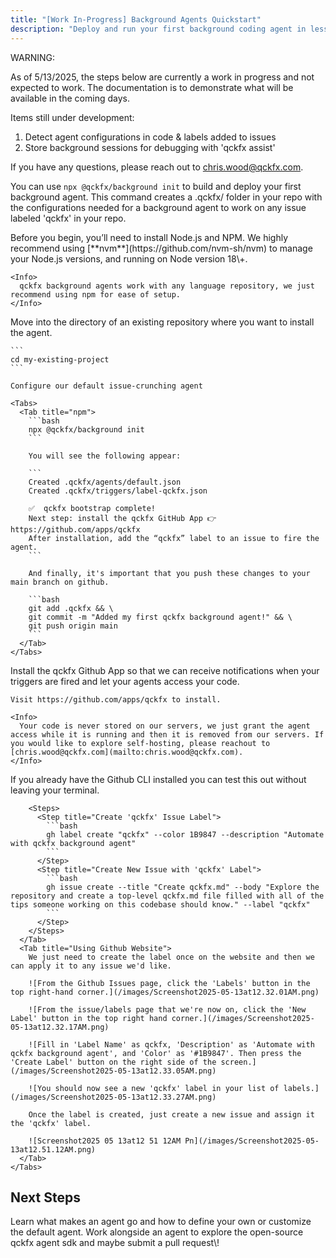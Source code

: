 ```yaml
---
title: "[Work In-Progress] Background Agents Quickstart"
description: "Deploy and run your first background coding agent in less than 5 minutes."
---
```


<Warning>
  WARNING:

  As of 5/13/2025, the steps below are currently a work in progress and not expected to work. The documentation is to demonstrate what will be available in the coming days.

  Items still under development:

  1. Detect agent configurations in code & labels added to issues
  2. Store background sessions for debugging with 'qckfx assist'

  If you have any questions, please reach out to [chris.wood@qckfx.com](mailto:chris.wood@qckfx.com).
</Warning>

You can use `npx @qckfx/background init` to build and deploy your first background agent. This command creates a .qckfx/ folder in your repo with the configurations needed for a background agent to work on any issue labeled 'qckfx' in your repo.

<Steps>
  <Step title="Prerequisites">
    Before you begin, you’ll need to install Node.js and NPM. We highly recommend using [**nvm**](https://github.com/nvm-sh/nvm) to manage your Node.js versions, and running on Node version 18\+.

    <Info>
      qckfx background agents work with any language repository, we just recommend using npm for ease of setup.
    </Info>
  </Step>
  <Step title="Configure Agent in Existing Repository">
    Move into the directory of an existing repository where you want to install the agent.

    ```
    cd my-existing-project
    ```

    Configure our default issue-crunching agent

    <Tabs>
      <Tab title="npm">
        ```bash
        npx @qckfx/background init
        ```

        You will see the following appear:

        ```
        Created .qckfx/agents/default.json
        Created .qckfx/triggers/label-qckfx.json
        
        ✅  qckfx bootstrap complete!
        Next step: install the qckfx GitHub App 👉  https://github.com/apps/qckfx
        After installation, add the “qckfx” label to an issue to fire the agent.
        ```

        And finally, it's important that you push these changes to your main branch on github.

        ```bash
        git add .qckfx && \
        git commit -m "Added my first qckfx background agent!" && \
        git push origin main
        ```
      </Tab>
    </Tabs>
  </Step>
  <Step title="Install Github App">
    Install the qckfx Github App so that we can receive notifications when your triggers are fired and let your agents access your code.

    Visit https://github.com/apps/qckfx to install.

    <Info>
      Your code is never stored on our servers, we just grant the agent access while it is running and then it is removed from our servers. If you would like to explore self-hosting, please reachout to [chris.wood@qckfx.com](mailto:chris.wood@qckfx.com).
    </Info>
  </Step>
  <Step title="Create an Issue with the 'qckfx' Label">
    <Tabs>
      <Tab title="Using Github CLI">
        If you already have the Github CLI installed you can test this out without leaving your terminal.

        <Steps>
          <Step title="Create 'qckfx' Issue Label">
            ```bash
            gh label create "qckfx" --color 1B9847 --description "Automate with qckfx background agent"
            ```
          </Step>
          <Step title="Create New Issue with 'qckfx' Label">
            ```bash
            gh issue create --title "Create qckfx.md" --body "Explore the repository and create a top-level qckfx.md file filled with all of the tips someone working on this codebase should know." --label "qckfx"
            ```
          </Step>
        </Steps>
      </Tab>
      <Tab title="Using Github Website">
        We just need to create the label once on the website and then we can apply it to any issue we'd like.

        ![From the Github Issues page, click the 'Labels' button in the top right-hand corner.](/images/Screenshot2025-05-13at12.32.01AM.png)

        ![From the issue/labels page that we're now on, click the 'New Label' button in the top right hand corner.](/images/Screenshot2025-05-13at12.32.17AM.png)

        ![Fill in 'Label Name' as qckfx, 'Description' as 'Automate with qckfx background agent', and 'Color' as '#1B9847'. Then press the 'Create Label' button on the right side of the screen.](/images/Screenshot2025-05-13at12.33.05AM.png)

        ![You should now see a new 'qckfx' label in your list of labels.](/images/Screenshot2025-05-13at12.33.27AM.png)

        Once the label is created, just create a new issue and assign it the 'qckfx' label.

        ![Screenshot2025 05 13at12 51 12AM Pn](/images/Screenshot2025-05-13at12.51.12AM.png)
      </Tab>
    </Tabs>
  </Step>
</Steps>

## Next Steps

<CardGroup cols={2}>
  <Card title="Deep Dive into Agent Config Files" icon="robot" href="/concepts/agent">
    Learn what makes an agent go and how to define your own or customize the default agent.
  </Card>
  <Card title="Hop Into a Live Session" icon="code" href="/get-started/assist">
    Work alongside an agent to explore the open-source qckfx agent sdk and maybe submit a pull request\!
  </Card>
</CardGroup>